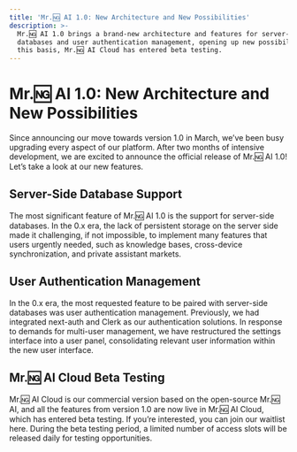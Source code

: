 ```yaml
---
title: 'Mr.🆖 AI 1.0: New Architecture and New Possibilities'
description: >-
  Mr.🆖 AI 1.0 brings a brand-new architecture and features for server-side
  databases and user authentication management, opening up new possibilities. On
  this basis, Mr.🆖 AI Cloud has entered beta testing.
---
```


# Mr.🆖 AI 1.0: New Architecture and New Possibilities

Since announcing our move towards version 1.0 in March, we’ve been busy upgrading every aspect of our platform. After two months of intensive development, we are excited to announce the official release of Mr.🆖 AI 1.0! Let’s take a look at our new features.

## Server-Side Database Support

The most significant feature of Mr.🆖 AI 1.0 is the support for server-side databases. In the 0.x era, the lack of persistent storage on the server side made it challenging, if not impossible, to implement many features that users urgently needed, such as knowledge bases, cross-device synchronization, and private assistant markets.

## User Authentication Management

In the 0.x era, the most requested feature to be paired with server-side databases was user authentication management. Previously, we had integrated next-auth and Clerk as our authentication solutions. In response to demands for multi-user management, we have restructured the settings interface into a user panel, consolidating relevant user information within the new user interface.

## Mr.🆖 AI Cloud Beta Testing

Mr.🆖 AI Cloud is our commercial version based on the open-source Mr.🆖 AI, and all the features from version 1.0 are now live in Mr.🆖 AI Cloud, which has entered beta testing. If you’re interested, you can join our waitlist here. During the beta testing period, a limited number of access slots will be released daily for testing opportunities.

